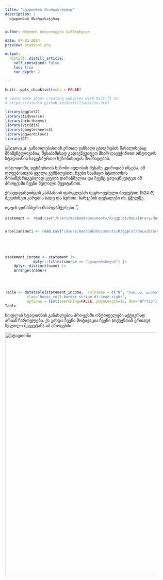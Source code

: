 ```yaml
---
title: "სტადიონის მხარდასაჭერად"
description: | 
  სტადიონის მხარდასაჭერად

  
author: ონტოფოს ბიბლიოთეკის სამზრუნველო

date: 07-23-2024
preview: stadioni.png

output:
  distill::distill_article:
    self_contained: false
    toc: true
    toc_depth: 2
  
---
```



```r

knitr::opts_chunk$set(echo = FALSE)

# Learn more about creating websites with Distill at:
# https://rstudio.github.io/distill/website.html

library(ggplot2)
library(tidyverse)
library(hrbrthemes)
library(viridis)
library(googlesheets4)
library(ggwordcloud)
library(DT)


```

![canva_ai](stadioni.png)
განათლებასთან ერთად ჯანსაღი ცხოვრების წახალისებაც მნიშვნელოვანია, შესაბამისად გადავწყვიტეთ მხარ დავუჭიროთ ონტოფოს სტადიონის საფეხბურთო სეზონისთვის მომზადებას.

ონტოფოში, ფეხბურთის სეზონი ივლისის მესამე კვირიდან იწყება. ამ დღეებისთვის ყველა ვემზადებით. 
ჩვენი საამაყო სტადიონის მოსაწესრიგებლად ყველა დარაზმულია და ჩვენც გადავწყვიტეთ ამ პროცესში ჩვენი წვლილი შევიტანოთ. 

ქრაუდფანდინგის კამპანიის ფარგლებში შეგროვებული ბიუჯეტით (524 ₾)  შევიძინეთ კარების ბადე და ბურთი. ხარჯების დეტალები იხ. [ბმულზე](https://drive.google.com/drive/u/1/folders/1iwGEyBTfI9MvI_ym3554m0oi3YnDFs-F).

იდეის ფინანსური მხარდამჭერები 👇

```r



statement <- read.csv("/Users/macbook/Documents/R/ggplot/OnLaibrary/data/statement.csv")


orbelianimeti <- read.csv("/Users/macbook/Documents/R/ggplot/OnLaibrary/data/orbelianimeti.csv")





statement_income <- statement |>
             dplyr::filter(source == "სტადიონისთვის") |>
    dplyr::distinct(name) |>
    arrange((name))
  



Table <- datatable(statement_income,  colnames = c("N", "სახელი, გვარი"),
          clas='hover cell-border stripe dt-head-right',
          options = list(searching=FALSE, pageLength=15, dom='Bfrtip'))
Table
```

სოფლის სტადიონის განახლების პროცესში ონტოფელები აქტიურად არიან ჩართულები. ეს გახდა ჩვენი მოტივაცია ჩვენი (თქვენთან ერთად)  წვლილი შეგვეტანა ამ პროცესში.


<a data-flickr-embed="true" href="https://www.flickr.com/photos/201101757@N02/albums/72177720319336950" title="სტადიონი"><img src="https://live.staticflickr.com/65535/53904585268_15e051a6f0_c.jpg" width="600" height="800" alt="სტადიონი"/></a><script async src="//embedr.flickr.com/assets/client-code.js" charset="utf-8"></script>



